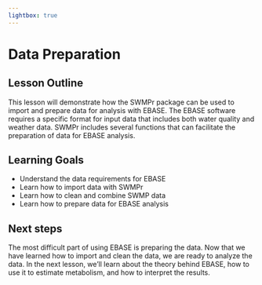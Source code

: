 ```yaml
---
lightbox: true
---
```


# Data Preparation

## Lesson Outline

This lesson will demonstrate how the SWMPr package can be used to import and prepare data for analysis with EBASE. The EBASE software requires a specific format for input data that includes both water quality and weather data.  SWMPr includes several functions that can facilitate the preparation of data for EBASE analysis.

## Learning Goals

- Understand the data requirements for EBASE
- Learn how to import data with SWMPr
- Learn how to clean and combine SWMP data
- Learn how to prepare data for EBASE analysis

## Next steps

The most difficult part of using EBASE is preparing the data.  Now that we have learned how to import and clean the data, we are ready to analyze the data. In the next lesson, we'll learn about the theory behind EBASE, how to use it to estimate metabolism, and how to interpret the results.